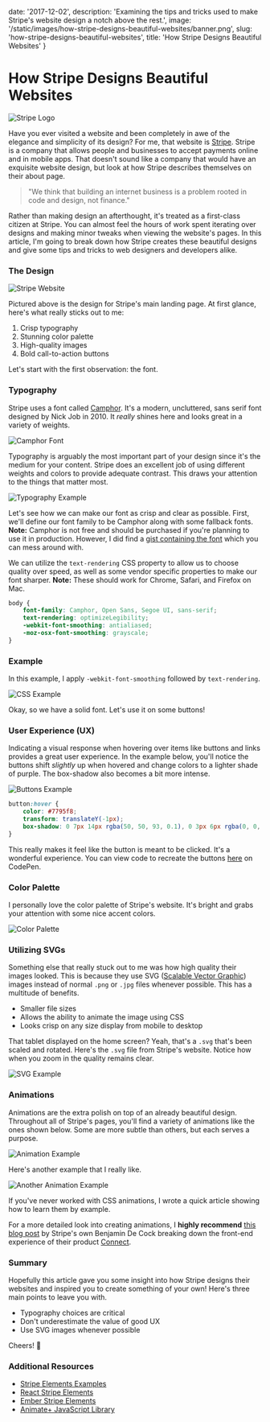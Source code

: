 
date: '2017-12-02',
description: 'Examining the tips and tricks used to make Stripe\'s website design a notch above the rest.',
image: '/static/images/how-stripe-designs-beautiful-websites/banner.png',
slug: 'how-stripe-designs-beautiful-websites',
title: 'How Stripe Designs Beautiful Websites'
}


# How Stripe Designs Beautiful Websites

<DateAndViews date={meta.date} id={meta.slug} />

![Stripe Logo](/static/images/how-stripe-designs-beautiful-websites/banner.png)

Have you ever visited a website and been completely in awe of the elegance and simplicity of its design? For me, that website is [Stripe](https://stripe.com/). Stripe is a company that allows people and businesses to accept payments online and in mobile apps. That doesn't sound like a company that would have an exquisite website design, but look at how Stripe describes themselves on their about page.

> "We think that building an internet business is a problem rooted in code and design, not finance."

Rather than making design an afterthought, it's treated as a first-class citizen at Stripe. You can almost feel the hours of work spent iterating over designs and making minor tweaks when viewing the website's pages. In this article, I'm going to break down how Stripe creates these beautiful designs and give some tips and tricks to web designers and developers alike.

### The Design

![Stripe Website](/static/images/how-stripe-designs-beautiful-websites/website.png)

Pictured above is the design for Stripe's main landing page. At first glance, here's what really sticks out to me:

1.  Crisp typography
2.  Stunning color palette
3.  High-quality images
4.  Bold call-to-action buttons

Let's start with the first observation: the font.

### Typography

Stripe uses a font called [Camphor](https://www.fontshop.com/families/camphor). It's a modern, uncluttered, sans serif font designed by Nick Job in 2010. It _really_ shines here and looks great in a variety of weights.

![Camphor Font](/static/images/how-stripe-designs-beautiful-websites/camphor.png)

Typography is arguably the most important part of your design since it's the medium for your content. Stripe does an excellent job of using different weights and colors to provide adequate contrast. This draws your attention to the things that matter most.

![Typography Example](/static/images/how-stripe-designs-beautiful-websites/typography.png)

Let's see how we can make our font as crisp and clear as possible. First, we'll define our font family to be Camphor along with some fallback fonts. **Note:** Camphor is not free and should be purchased if you're planning to use it in production. However, I did find a [gist containing the font](https://gist.github.com/bdno86/d1f49b6f533df3f832b39d6cc3194303) which you can mess around with.

We can utilize the `text-rendering` CSS property to allow us to choose quality over speed, as well as some vendor specific properties to make our font sharper. **Note:** These should work for Chrome, Safari, and Firefox on Mac.

```css
body {
    font-family: Camphor, Open Sans, Segoe UI, sans-serif;
    text-rendering: optimizeLegibility;
    -webkit-font-smoothing: antialiased;
    -moz-osx-font-smoothing: grayscale;
}
```

### Example

In this example, I apply `-webkit-font-smoothing` followed by `text-rendering`.

![CSS Example](/static/images/how-stripe-designs-beautiful-websites/css-example.gif)

Okay, so we have a solid font. Let's use it on some buttons!

### User Experience (UX)

Indicating a visual response when hovering over items like buttons and links provides a great user experience. In the example below, you'll notice the buttons shift _slightly_ up when hovered and change colors to a lighter shade of purple. The box-shadow also becomes a bit more intense.

![Buttons Example](/static/images/how-stripe-designs-beautiful-websites/buttons.gif)

```css
button:hover {
    color: #7795f8;
    transform: translateY(-1px);
    box-shadow: 0 7px 14px rgba(50, 50, 93, 0.1), 0 3px 6px rgba(0, 0, 0, 0.08);
}
```

This really makes it feel like the button is meant to be clicked. It's a wonderful experience. You can view code to recreate the buttons [here](https://codepen.io/leerob/pen/bYQRpB) on CodePen.

### Color Palette

I personally love the color palette of Stripe's website. It's bright and grabs your attention with some nice accent colors.

![Color Palette](/static/images/how-stripe-designs-beautiful-websites/color-palette.png)

### Utilizing SVGs

Something else that really stuck out to me was how high quality their images looked. This is because they use SVG ([Scalable Vector Graphic](https://svgontheweb.com/)) images instead of normal `.png` or `.jpg` files whenever possible. This has a multitude of benefits.

-   Smaller file sizes
-   Allows the ability to animate the image using CSS
-   Looks crisp on any size display from mobile to desktop

That tablet displayed on the home screen? Yeah, that's a `.svg` that's been scaled and rotated. Here's the `.svg` file from Stripe's website. Notice how when you zoom in the quality remains clear.

![SVG Example](/static/images/how-stripe-designs-beautiful-websites/salesforce.svg)

### Animations

Animations are the extra polish on top of an already beautiful design. Throughout all of Stripe's pages, you'll find a variety of animations like the ones shown below. Some are more subtle than others, but each serves a purpose.

![Animation Example](/static/images/how-stripe-designs-beautiful-websites/spinning-animation.gif)

Here's another example that I really like.

![Another Animation Example](/static/images/how-stripe-designs-beautiful-websites/animation-example.gif)

If you've never worked with CSS animations, I wrote a quick article showing how to <Link slug="blog/learning-css-animations-by-example" title="Learning CSS Animations by Example" >learn them by example</Link>.

For a more detailed look into creating animations, I **highly recommend** [this blog post](https://stripe.com/blog/connect-front-end-experience) by Stripe's own Benjamin De Cock breaking down the front-end experience of their product [Connect](https://stripe.com/connect).

### Summary

Hopefully this article gave you some insight into how Stripe designs their websites and inspired you to create something of your own! Here's three main points to leave you with.

-   Typography choices are critical
-   Don't underestimate the value of good UX
-   Use SVG images whenever possible

Cheers! 🍻

### Additional Resources

-   [Stripe Elements Examples](https://stripe.github.io/elements-examples/)
-   [React Stripe Elements](https://github.com/stripe/react-stripe-elements)
-   [Ember Stripe Elements](https://github.com/code-corps/ember-stripe-elements)
-   [Animate+ JavaScript Library](https://github.com/bendc/AnimatePlus)
